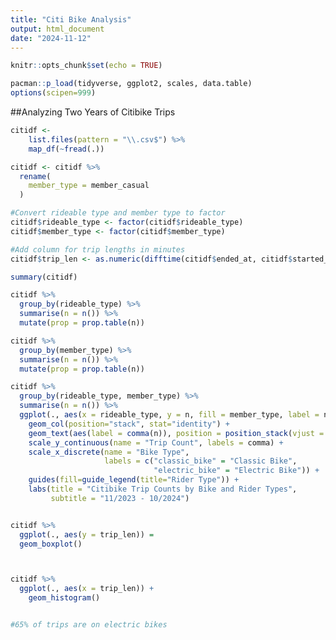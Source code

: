 ```yaml
---
title: "Citi Bike Analysis"
output: html_document
date: "2024-11-12"
---
```


```r
knitr::opts_chunk$set(echo = TRUE)

pacman::p_load(tidyverse, ggplot2, scales, data.table)
options(scipen=999)
```
##Analyzing Two Years of Citibike Trips

```r

citidf <- 
    list.files(pattern = "\\.csv$") %>% 
    map_df(~fread(.))

citidf <- citidf %>%
  rename(
    member_type = member_casual
  )

#Convert rideable type and member type to factor
citidf$rideable_type <- factor(citidf$rideable_type)
citidf$member_type <- factor(citidf$member_type)

#Add column for trip lengths in minutes
citidf$trip_len <- as.numeric(difftime(citidf$ended_at, citidf$started_at, units = "mins"))
```


```r
summary(citidf)

citidf %>%
  group_by(rideable_type) %>%
  summarise(n = n()) %>%
  mutate(prop = prop.table(n))

citidf %>%
  group_by(member_type) %>%
  summarise(n = n()) %>%
  mutate(prop = prop.table(n))

citidf %>%
  group_by(rideable_type, member_type) %>%
  summarise(n = n()) %>%
  ggplot(., aes(x = rideable_type, y = n, fill = member_type, label = n)) +
    geom_col(position="stack", stat="identity") +
    geom_text(aes(label = comma(n)), position = position_stack(vjust = 0.5)) +
    scale_y_continuous(name = "Trip Count", labels = comma) +
    scale_x_discrete(name = "Bike Type", 
                     labels = c("classic_bike" = "Classic Bike", 
                                "electric_bike" = "Electric Bike")) +
    guides(fill=guide_legend(title="Rider Type")) +
    labs(title = "Citibike Trip Counts by Bike and Rider Types",
         subtitle = "11/2023 - 10/2024")


citidf %>%
  ggplot(., aes(y = trip_len)) =
  geom_boxplot()



citidf %>%
  ggplot(., aes(x = trip_len)) +
    geom_histogram() 


#65% of trips are on electric bikes
```


